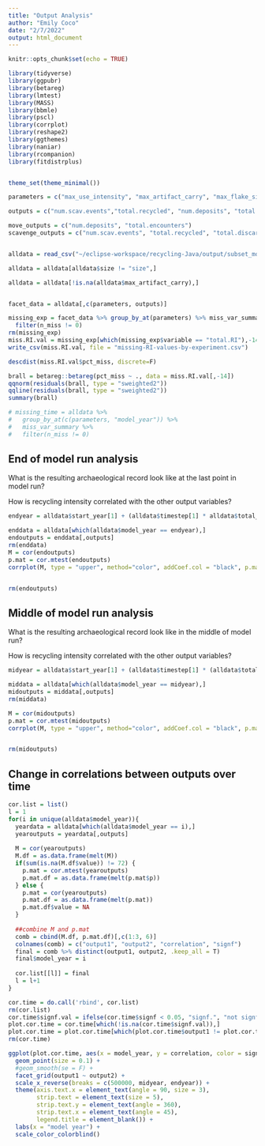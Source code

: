 ```yaml
---
title: "Output Analysis"
author: "Emily Coco"
date: "2/7/2022"
output: html_document
---
```


```r
knitr::opts_chunk$set(echo = TRUE)

library(tidyverse)
library(ggpubr)
library(betareg)
library(lmtest)
library(MASS)
library(bbmle)
library(pscl)
library(corrplot)
library(reshape2)
library(ggthemes)
library(naniar)
library(rcompanion)
library(fitdistrplus)


theme_set(theme_minimal())

parameters = c("max_use_intensity", "max_artifact_carry", "max_flake_size","max_nodules_size", "blank_prob", "scavenge_prob", "overlap","mu", "size_preference", "flake_preference","min_suitable_flake_size", "min_suitable_nodule_size", "strict_selection")

outputs = c("num.scav.events","total.recycled", "num.deposits",	"total.encounters",	"total.discards",	"total.manu.events", "total.retouches", "total.CR",	"total.RI")

move_outputs = c("num.deposits", "total.encounters")
scavenge_outputs = c("num.scav.events", "total.recycled", "total.discards", "total.manu.events", "total.retouches")


alldata = read_csv("~/eclipse-workspace/recycling-Java/output/subset_model_data.csv")

alldata = alldata[alldata$size != "size",]

alldata = alldata[!is.na(alldata$max_artifact_carry),]


```

```r


```

```r
facet_data = alldata[,c(parameters, outputs)]

missing_exp = facet_data %>% group_by_at(parameters) %>% miss_var_summary %>%
  filter(n_miss != 0)
rm(missing_exp)
miss.RI.val = missing_exp[which(missing_exp$variable == "total.RI"),-14]
write_csv(miss.RI.val, file = "missing-RI-values-by-experiment.csv")

descdist(miss.RI.val$pct_miss, discrete=F)

brall = betareg::betareg(pct_miss ~ ., data = miss.RI.val[,-14])
qqnorm(residuals(brall, type = "sweighted2"))
qqline(residuals(brall, type = "sweighted2"))
summary(brall)

# missing_time = alldata %>% 
#   group_by_at(c(parameters, "model_year")) %>% 
#   miss_var_summary %>% 
#   filter(n_miss != 0)

```



## End of model run analysis
What is the resulting archaeological record look like at the last point in model run?

How is recycling intensity correlated with the other output variables?
```r

endyear = alldata$start_year[1] + (alldata$timestep[1] * alldata$total_steps[1])

enddata = alldata[which(alldata$model_year == endyear),]
endoutputs = enddata[,outputs]
rm(enddata)
M = cor(endoutputs)
p.mat = cor.mtest(endoutputs)
corrplot(M, type = "upper", method="color", addCoef.col = "black", p.mat = p.mat$p, sig.level = 0.01, tl.col="black", tl.srt=45, number.cex=0.75)


rm(endoutputs)
```


## Middle of model run analysis
What is the resulting archaeological record look like in the middle of model run?

How is recycling intensity correlated with the other output variables?
```r

midyear = alldata$start_year[1] + (alldata$timestep[1] * (alldata$total_steps[1]/2))

middata = alldata[which(alldata$model_year == midyear),]
midoutputs = middata[,outputs]
rm(middata)

M = cor(midoutputs)
p.mat = cor.mtest(midoutputs)
corrplot(M, type = "upper", method="color", addCoef.col = "black", p.mat = p.mat$p, sig.level = 0.01, tl.col="black", tl.srt=45, number.cex=0.75)


rm(midoutputs)
```

## Change in correlations between outputs over time
```r
cor.list = list()
l = 1
for(i in unique(alldata$model_year)){
  yeardata = alldata[which(alldata$model_year == i),]
  yearoutputs = yeardata[,outputs]
  
  M = cor(yearoutputs)
  M.df = as.data.frame(melt(M))
  if(sum(is.na(M.df$value)) != 72) {
    p.mat = cor.mtest(yearoutputs)
    p.mat.df = as.data.frame(melt(p.mat$p))
  } else {
    p.mat = cor(yearoutputs)
    p.mat.df = as.data.frame(melt(p.mat))
    p.mat.df$value = NA
  }
  
  ##combine M and p.mat
  comb = cbind(M.df, p.mat.df)[,c(1:3, 6)]
  colnames(comb) = c("output1", "output2", "correlation", "signf")
  final = comb %>% distinct(output1, output2, .keep_all = T)
  final$model_year = i
  
  cor.list[[l]] = final
  l = l+1
}

cor.time = do.call('rbind', cor.list)
rm(cor.list)
cor.time$signf.val = ifelse(cor.time$signf < 0.05, "signf.", "not signf.")
plot.cor.time = cor.time[which(!is.na(cor.time$signf.val)),]
plot.cor.time = plot.cor.time[which(plot.cor.time$output1 != plot.cor.time$output2),]
rm(cor.time)

ggplot(plot.cor.time, aes(x = model_year, y = correlation, color = signf.val)) +
  geom_point(size = 0.1) +
  #geom_smooth(se = F) +
  facet_grid(output1 ~ output2) +
  scale_x_reverse(breaks = c(500000, midyear, endyear)) +
  theme(axis.text.x = element_text(angle = 90, size = 3),
        strip.text = element_text(size = 5),
        strip.text.y = element_text(angle = 360), 
        strip.text.x = element_text(angle = 45), 
        legend.title = element_blank()) +
  labs(x = "model year") +
  scale_color_colorblind()

```

